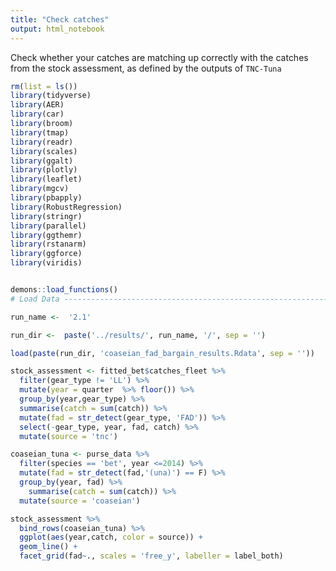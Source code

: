 ```yaml
---
title: "Check catches"
output: html_notebook
---
```


Check whether your catches are matching up correctly with the catches from the stock assessment, as defined by the outputs of `TNC-Tuna`


```r


rm(list = ls())
library(tidyverse)
library(AER)
library(car)
library(broom)
library(tmap)
library(readr)
library(scales)
library(ggalt)
library(plotly)
library(leaflet)
library(mgcv)
library(pbapply)
library(RobustRegression)
library(stringr)
library(parallel)
library(ggthemr)
library(rstanarm)
library(ggforce)
library(viridis)


demons::load_functions()
# Load Data ---------------------------------------------------------------

run_name <-  '2.1'

run_dir <-  paste('../results/', run_name, '/', sep = '')

load(paste(run_dir, 'coaseian_fad_bargain_results.Rdata', sep = ''))

stock_assessment <- fitted_bet$catches_fleet %>% 
  filter(gear_type != 'LL') %>% 
  mutate(year = quarter  %>% floor()) %>% 
  group_by(year,gear_type) %>% 
  summarise(catch = sum(catch)) %>% 
  mutate(fad = str_detect(gear_type, 'FAD')) %>% 
  select(-gear_type, year, fad, catch) %>% 
  mutate(source = 'tnc')

coaseian_tuna <- purse_data %>% 
  filter(species == 'bet', year <=2014) %>% 
  mutate(fad = str_detect(fad,'(una)') == F) %>% 
  group_by(year, fad) %>% 
    summarise(catch = sum(catch)) %>% 
  mutate(source = 'coaseian')

stock_assessment %>% 
  bind_rows(coaseian_tuna) %>% 
  ggplot(aes(year,catch, color = source)) + 
  geom_line() + 
  facet_grid(fad~., scales = 'free_y', labeller = label_both)

```

